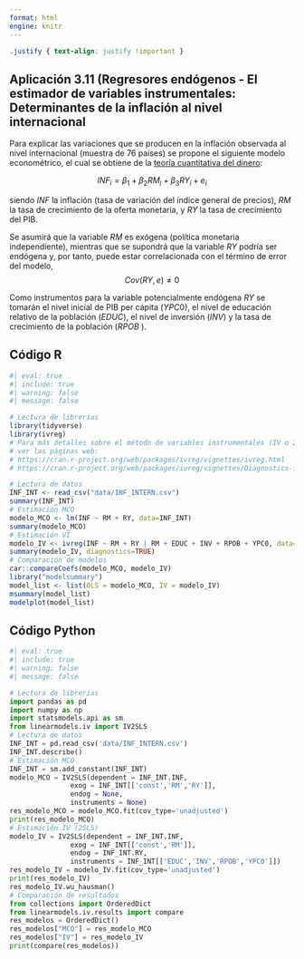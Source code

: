 ```yaml
---
format: html
engine: knitr
---
```


```css
.justify { text-align: justify !important }
```

::: justify
# Aplicación 3.11 (Regresores endógenos - El estimador de variables instrumentales: Determinantes de la inflación al nivel internacional {.unnumbered}

Para explicar las variaciones que se producen en la inflación observada al nivel internacional (muestra de 76 países) se propone el siguiente modelo econométrico, el cual se obtiene de la [teoría cuantitativa del dinero](https://es.wikipedia.org/wiki/Teor%C3%ADa_cuantitativa_del_dinero):

$$INF_{i} = \beta_1 + \beta_2 RM_{i} + \beta_3 RY_{i} + e_{i}$$

siendo $INF$ la inflación (tasa de variación del índice general de precios), $RM$ la tasa de crecimiento de la oferta monetaria, y $RY$ la tasa de crecimiento del PIB.

Se asumirá que la variable $RM$ es exógena (política monetaria independiente), mientras que se supondrá que la variable $RY$ podría ser endógena y, por tanto, puede estar correlacionada con el término de error del modelo, $$Cov(RY,e)≠0$$

Como instrumentos para la variable potencialmente endógena $RY$ se tomarán el nivel inicial de PIB per cápita ($YPC0$), el nivel de educación relativo de la población ($EDUC$), el nivel de inversión ($INV$) y la tasa de crecimiento de la población ($RPOB$ ).
:::

## Código R {.unnumbered}

```r
#| eval: true
#| include: true
#| warning: false
#| message: false

# Lectura de librerías
library(tidyverse)
library(ivreg)
# Para más detalles sobre el método de variables instrumentales (IV o 2SLS en inglés) 
# ver las páginas web: 
# https://cran.r-project.org/web/packages/ivreg/vignettes/ivreg.html 
# https://cran.r-project.org/web/packages/ivreg/vignettes/Diagnostics-for-2SLS-Regression.html

# Lectura de datos
INF_INT <- read_csv("data/INF_INTERN.csv")
summary(INF_INT)
# Estimación MCO
modelo_MCO <- lm(INF ~ RM + RY, data=INF_INT)
summary(modelo_MCO)
# Estimación VI
modelo_IV <- ivreg(INF ~ RM + RY | RM + EDUC + INV + RPOB + YPC0, data=INF_INT)
summary(modelo_IV, diagnostics=TRUE)
# Comparación de modelos
car::compareCoefs(modelo_MCO, modelo_IV)
library("modelsummary")
model_list <- list(OLS = modelo_MCO, IV = modelo_IV)
msummary(model_list)
modelplot(model_list)
```

## Código Python {.unnumbered}

```python
#| eval: true
#| include: true
#| warning: false
#| message: false

# Lectura de librerías
import pandas as pd
import numpy as np
import statsmodels.api as sm
from linearmodels.iv import IV2SLS
# Lectura de datos
INF_INT = pd.read_csv('data/INF_INTERN.csv')
INF_INT.describe()
# Estimación MCO
INF_INT = sm.add_constant(INF_INT)
modelo_MCO = IV2SLS(dependent = INF_INT.INF,
               exog = INF_INT[['const','RM','RY']], 
               endog = None, 
               instruments = None)
res_modelo_MCO = modelo_MCO.fit(cov_type='unadjusted')
print(res_modelo_MCO)
# Estimación IV (2SLS)
modelo_IV = IV2SLS(dependent = INF_INT.INF,
               exog = INF_INT[['const','RM']],
               endog = INF_INT.RY,
               instruments = INF_INT[['EDUC','INV','RPOB','YPC0']])
res_modelo_IV = modelo_IV.fit(cov_type='unadjusted')
print(res_modelo_IV)
res_modelo_IV.wu_hausman()
# Comparación de resultados
from collections import OrderedDict
from linearmodels.iv.results import compare
res_modelos = OrderedDict()
res_modelos["MCO"] = res_modelo_MCO
res_modelos["IV"] = res_modelo_IV
print(compare(res_modelos))
```
